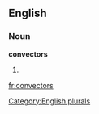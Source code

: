 ==English==

===Noun===
'''convectors'''

# {{plural of|[[convector]]}}

[[Category:English plurals]]

[[fr:convectors]]